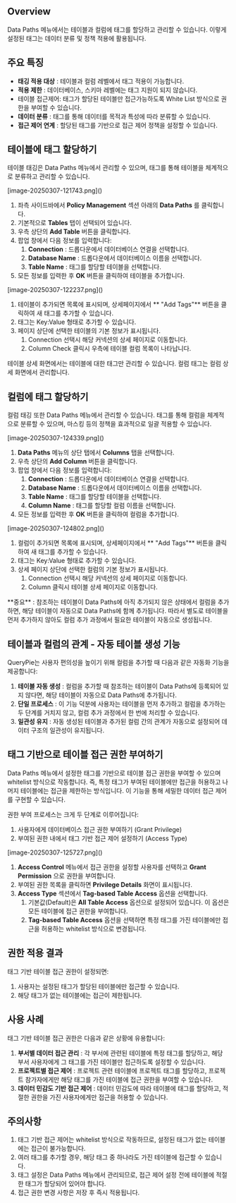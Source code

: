 
## Overview

Data Paths 메뉴에서는 테이블과 컬럼에 태그를 할당하고 관리할 수 있습니다. 이렇게 설정된 태그는 데이터 분류 및 정책 적용에 활용됩니다.

## 주요 특징

*  **태깅 적용 대상** : 테이블과 컬럼 레벨에서 태그 적용이 가능합니다.
*  **적용 제한** : 데이터베이스, 스키마 레벨에는 태그 지원이 되지 않습니다.
* 테이블 접근제어: 태그가 할당된 테이블만 접근가능하도록 White List 방식으로 권한을 부여할 수 있습니다. 
*  **데이터 분류** : 태그를 통해 데이터를 목적과 특성에 따라 분류할 수 있습니다.
*  **접근 제어 연계** : 할당된 태그를 기반으로 접근 제어 정책을 설정할 수 있습니다.


## 테이블에 태그 할당하기

테이블 태깅은 Data Paths 메뉴에서 관리할 수 있으며, 태그를 통해 테이블을 체계적으로 분류하고 관리할 수 있습니다.
<p align="center">
<div>[image-20250307-121743.png]()</div>
</p>

1. 좌측 사이드바에서  **Policy Management**  섹션 아래의  **Data Paths** 를 클릭합니다.
2. 기본적으로  **Tables**  탭이 선택되어 있습니다.
3. 우측 상단의  **Add Table**  버튼을 클릭합니다.
4. 팝업 창에서 다음 정보를 입력합니다:
    1.  **Connection** : 드롭다운에서 데이터베이스 연결을 선택합니다.
    2.  **Database Name** : 드롭다운에서 데이터베이스 이름을 선택합니다.
    3.  **Table Name** : 태그를 할당할 테이블을 선택합니다. 
5. 모든 정보를 입력한 후  **OK**  버튼을 클릭하여 테이블을 추가합니다.
<p align="center">
<div>[image-20250307-122237.png]()</div>
</p>

1. 테이블이 추가되면 목록에 표시되며, 상세페이지에서 ** "Add Tags"**  버튼을 클릭하여 새 태그를 추가할 수 있습니다.
2. 태그는 Key:Value 형태로 추가할 수 있습니다. 
3. 페이지 상단에 선택한 테이블의 기본 정보가 표시됩니다. 
    1. Connection 선택시 해당 커넥션의 상세 페이지로 이동합니다.
    2. Column Check 클릭시 우측에 테이블 컬럼 목록이 나타납니다. 

<Callout type="important">
테이블 상세 화면에서는 테이블에 대한 태그만 관리할 수 있습니다. 컬럼 태그는 컬럼 상세 화면에서 관리합니다.
</Callout>


## 컬럼에 태그 할당하기

컬럼 태깅 또한 Data Paths 메뉴에서 관리할 수 있습니다. 태그를 통해 컬럼을 체계적으로 분류할 수 있으며, 마스킹 등의 정책을 효과적으로 일괄 적용할 수 있습니다.
<p align="center">
<div>[image-20250307-124339.png]()</div>
</p>

1.  **Data Paths**  메뉴의 상단 탭에서  **Columns**  탭을 선택합니다.
2. 우측 상단의  **Add Column**  버튼을 클릭합니다.
3. 팝업 창에서 다음 정보를 입력합니다:
    1.  **Connection** : 드롭다운에서 데이터베이스 연결을 선택합니다.
    2.  **Database Name** : 드롭다운에서 데이터베이스 이름을 선택합니다.
    3.  **Table Name** : 태그를 할당할 테이블을 선택합니다. 
    4.  **Column Name** : 태그를 할당할 컬럼 이름을 선택합니다.
4. 모든 정보를 입력한 후  **OK**  버튼을 클릭하여 컬럼을 추가합니다.
<p align="center">
<div>[image-20250307-124802.png]()</div>
</p>

1. 컬럼이 추가되면 목록에 표시되며, 상세페이지에서 ** "Add Tags"**  버튼을 클릭하여 새 태그를 추가할 수 있습니다.
2. 태그는 Key:Value 형태로 추가할 수 있습니다. 
3. 상세 페이지 상단에 선택한 컬럼의 기본 정보가 표시됩니다. 
    1. Connection 선택시 해당 커넥션의 상세 페이지로 이동합니다.
    2. Column 클릭시 테이블 상세 페이지로 이동합니다. 

<Callout type="important">
**중요** : 참조하는 테이블이 Data Paths에 아직 추가되지 않은 상태에서 컬럼을 추가하면, 해당 테이블이 자동으로 Data Paths에 함께 추가됩니다. 따라서 별도로 테이블을 먼저 추가하지 않아도 컬럼 추가 과정에서 필요한 테이블이 자동으로 생성됩니다.
</Callout>


## 테이블과 컬럼의 관계 - 자동 테이블 생성 기능

QueryPie는 사용자 편의성을 높이기 위해 컬럼을 추가할 때 다음과 같은 자동화 기능을 제공합니다:

1.  **테이블 자동 생성** : 컬럼을 추가할 때 참조하는 테이블이 Data Paths에 등록되어 있지 않다면, 해당 테이블이 자동으로 Data Paths에 추가됩니다.
2.  **단일 프로세스** : 이 기능 덕분에 사용자는 테이블을 먼저 추가하고 컬럼을 추가하는 두 단계를 거치지 않고, 컬럼 추가 과정에서 한 번에 처리할 수 있습니다.
3.  **일관성 유지** : 자동 생성된 테이블과 추가된 컬럼 간의 관계가 자동으로 설정되어 데이터 구조의 일관성이 유지됩니다.


## 태그 기반으로 테이블 접근 권한 부여하기

Data Paths 메뉴에서 설정한 태그를 기반으로 테이블 접근 권한을 부여할 수 있으며 whitelist 방식으로 작동합니다. 즉, 특정 태그가 부여된 테이블에만 접근을 허용하고 나머지 테이블에는 접근을 제한하는 방식입니다. 이 기능을 통해 세밀한 데이터 접근 제어를 구현할 수 있습니다.

권한 부여 프로세스는 크게 두 단계로 이루어집니다:

1. 사용자에게 데이터베이스 접근 권한 부여하기 (Grant Privilege)
2. 부여된 권한 내에서 태그 기반 접근 제어 설정하기 (Access Type)
<p align="center">
<div>[image-20250307-125727.png]()</div>
</p>

1.  **Access Control**  메뉴에서 접근 권한을 설정할 사용자를 선택하고  **Grant Permission**  으로 권한을 부여합니다. 
2. 부여된 권한 목록을 클릭하면  **Privilege Details**  화면이 표시됩니다.
3.  **Access Type**  섹션에서  **Tag-based Table Access**  옵션을 선택합니다. 
    1. 기본값(Default)은  **All Table Access**  옵션으로 설정되어 있습니다. 이 옵션은 모든 테이블에 접근 권한을 부여합니다.
    2.  **Tag-based Table Access**  옵션을 선택하면 특정 태그를 가진 테이블에만 접근을 허용하는 whitelist 방식으로 변경됩니다.

## 권한 적용 결과

태그 기반 테이블 접근 권한이 설정되면:

1. 사용자는 설정된 태그가 할당된 테이블에만 접근할 수 있습니다.
2. 해당 태그가 없는 테이블에는 접근이 제한됩니다.

## 사용 사례

태그 기반 테이블 접근 권한은 다음과 같은 상황에 유용합니다:

1.  **부서별 데이터 접근 관리** : 각 부서에 관련된 테이블에 특정 태그를 할당하고, 해당 부서 사용자에게 그 태그를 가진 테이블만 접근하도록 설정할 수 있습니다.
2.  **프로젝트별 접근 제어** : 프로젝트 관련 테이블에 프로젝트 태그를 할당하고, 프로젝트 참가자에게만 해당 태그를 가진 테이블에 접근 권한을 부여할 수 있습니다.
3.  **데이터 민감도 기반 접근 제어** : 데이터 민감도에 따라 테이블에 태그를 할당하고, 적절한 권한을 가진 사용자에게만 접근을 허용할 수 있습니다.

## 주의사항

1. 태그 기반 접근 제어는 whitelist 방식으로 작동하므로, 설정된 태그가 없는 테이블에는 접근이 불가능합니다.
2. 여러 태그를 추가할 경우, 해당 태그 중 하나라도 가진 테이블에 접근할 수 있습니다.
3. 태그 설정은 Data Paths 메뉴에서 관리되므로, 접근 제어 설정 전에 테이블에 적절한 태그가 할당되어 있어야 합니다.
4. 접근 권한 변경 사항은 저장 후 즉시 적용됩니다.
